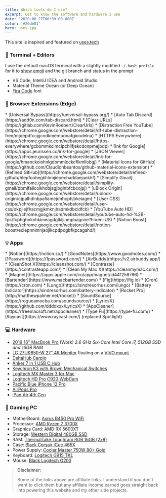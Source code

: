 ```yaml
---
title: Which tools do I use?
excerpt: Get to know the software and hardware I use
date: '2020-06-27T00:00:00.000Z'
color: '#26de81'
hero: uses.jpg
---
```


This site is inspired and featured on [uses.tech](https://uses.tech)


### 📑  Terminal + Editors

I use the default macOS terminal with a slightly modified `~/.bash_profile` for it to [show emoji](https://dev.to/anthonydelgado/adding-emoji-to-your-terminal-on-osx-9oj) and the git branch and status in the prompt

* VS Code, IntelliJ IDEA and Android Studio
* Material Theme Ocean (or Deep Ocean)
* [Fira Code](https://github.com/tonsky/FiraCode) font

### 📌  Browser Extensions (Edge)

<SimpleGrid>
<SimpleGridColumn>
* [Universal Bypass](https://universal-bypass.org/)
* [Auto Tab Discard](https://add0n.com/tab-discard.html)
* [Clear URLs](https://gitlab.com/KevinRoebert/ClearUrls)
* [Distraction Free YouTube](https://chrome.google.com/webstore/detail/df-tube-distraction-free/mjdepdfccjgcndkmemponafgioodelna)
* [HTTPS Everywhere](https://chrome.google.com/webstore/detail/https-everywhere/gcbommkclmclpchllfjekcdonpmejbdp)
* [Ink for Google](https://apps.jeurissen.co/ink-for-google)
* [JSON Viewer](https://chrome.google.com/webstore/detail/ink-for-google/hmanckoiohnlgdommlcckcflkmllobgj)
</SimpleGridColumn>
<SimpleGridColumn>
* [Material Icons for GitHub](https://github.com/Claudiohbsantos/github-material-icons-extension)
* [Refined GitHub](https://chrome.google.com/webstore/detail/refined-github/hlepfoohegkhhmjieoechaddaejaokhf)
* [Simplify Gmail](https://chrome.google.com/webstore/detail/simplify-gmail/pbmlfaiicoikhdbjagjbglnbfcbcojpj)
* [uBlock Origin](https://chrome.google.com/webstore/detail/ublock-origin/cjpalhdlnbpafiamejdnhcphjbkeiagm)
* [User CSS](https://chrome.google.com/webstore/detail/user-css/okpjlejfhacmgjkmknjhadmkdbcldfcb)
* [YouTube Auto HD](https://chrome.google.com/webstore/detail/youtube-auto-hd-%2B-fps/fcphghnknhkimeagdglkljinmpbagone?hl=en-US)
* [Notion Boost](https://chrome.google.com/webstore/detail/notion-boost/eciepnnimnjaojlkcpdpcgbfkpcagahd/)
</SimpleGridColumn>
</SimpleGrid>

### 💡  Apps

<SimpleGrid>
<SimpleGridColumn>
* [Notion](https://notion.so/)
* [GoodNotes](https://www.goodnotes.com/)
* [1Password](https://1password.com/)
* [AirBuddy](https://v2.airbuddy.app/)
* [CleanShot X](https://cleanshot.com/)
* [Contraste](https://contrasteapp.com/)
* [Clean My Mac X](https://cleanmymac.com/)
* [Magnet](https://apps.apple.com/co/app/magnet/id441258766)
* [Bartender](https://www.macbartender.com/)
* [Fig](https://fig.io)
</SimpleGridColumn>
<SimpleGridColumn>
* [Cron](https://cron.com)
* [Lungo](https://sindresorhus.com/lungo)
* [Battery Indicator](https://sindresorhus.com/battery-indicator)
* [Rocket Pro](http://matthewpalmer.net/rocket/)
* [SoundSource](https://rogueamoeba.com/soundsource/)
* [LyricsX](https://github.com/ddddxxx/LyricsX)
* [AppCleaner](https://freemacsoft.net/appcleaner/)
* [Type Fu](https://type-fu.com/)
* [Raycast](https://www.raycast.com/) (replaced Spotlight)
</SimpleGridColumn>
</SimpleGrid>

### 💻  Hardware

* [2019 16" MacBook Pro](https://support.apple.com/kb/SP809) (Work) _2.6 GHz Six-Core Intel Core i7, 512GB SSD and 16GB RAM_
* [LG 27UK850-W 27" 4K Monitor](https://amzn.to/33anjOW) floating on a [VIVO mount](https://www.amazon.com/dp/B0155LJATK/)
* [DeltaHub Carpio](https://deltahub.io/)
* [Anker 7 in 1 USB C Hub](https://amzn.to/3nSY1wZ)
* [Keychron K3 with Brown Mechanical Switches](https://www.keychron.com/products/keychron-k3-wireless-mechanical-keyboard?variant=32220198699097)
* [Logitech MX Master 3 for Mac](https://www.logitech.com/en-us/products/mice/mx-master-3-mac-wireless-mouse.910-005693.html)
* [Logitech HD Pro C920 WebCam](https://amzn.to/372apDI)
* [Pacific Blue iPhone 12 Pro](https://amzn.to/396rFun)
* [AirPods Pro](https://amzn.to/3nRtdwx)
* [iPad Air 4th Gen](https://amzn.to/396fwpp)

### 👾  Gaming PC
* MotherBoard: [Aorus B450 Pro WiFi](https://amzn.to/3g6mRsu)
* Processor: [AMD Ryzen 7 3700X](https://amzn.to/32tuHEF)
* Graphics Card: AMD RX 5600XT
* Storage: [Western Digital 480GB SSD](https://amzn.to/3v4KAO7)
* RAM: [ThermalTake Toughram RGB 16GB (2x8)](https://amzn.to/2Q4kJ9Z)
* Case: [Black Corsair iCue 465X](https://amzn.to/3ssBrgB)
* Power Supply: [Cooler Master 750W 80+ Gold](https://amzn.to/3dhi7yo)
* Keyboard: [Logitech G915 TKL](https://amzn.to/3mLmK70)
* Mouse: [Black Logitech G203](https://amzn.to/3e7stzU)

> **Disclaimer:**
> 
> Some of the links above are affiliate links. I understand if you don’t want to click them but any affiliate income 
> earned goes straight back into powering this website and my other side projects.
